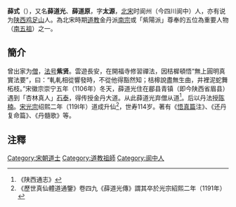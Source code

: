 {{道教}}

'''薛式'''（{{bd|1078年||1191年|}}），又名'''薛道光'''、'''薛道原'''，字'''太源'''，[[北宋|北宋]]时阆州（今四川阆中）人，亦有说为[[陕西|陕西]][[鸡足山|鸡足山]]人。為北宋時期[[道教|道教]]金丹派[[南宗|南宗]]或「紫陽派」尊奉的五位為重要人物（[[南五祖|南五祖]]）之一。
==簡介==
曾出家为[[僧|僧]]，[[法号|法号]]'''紫贤'''。雲遊長安，在開福寺修習禪法，因桔樨頓悟“無上圓明真實法要”，曰：“軋軋相從響發時，不從他得豁然知；桔槔說盡無生曲，井裡泥蛇舞柘枝。”宋徽宗崇宁五年（1106年）冬天，薛道光住在郿县青镇（即今陕西省眉县）遇到「杏林真人」[[石泰|石泰]]，得传授金丹大道。从此薛道光弃僧从道<ref>《陕西通志》</ref>。后以丹法授[[陈楠|陈楠]]。[[宋光宗|宋光宗]]绍熙二年（119l年）道成升仙<ref>《歷世真仙體道通鑒》卷四九《薛道光傳》謂其卒於光宗紹熙二年（1191年）</ref>，世寿114岁。著有《[[悟真篇|悟真篇]]注》、《还丹复命篇》、《丹髓歌》等。

==注釋==
<div class="references-small">
<references />
</div>
{{全真道}}
[[Category:宋朝道士|Category:宋朝道士]]
[[Category:道教祖師|Category:道教祖師]]
[[Category:阆中人|Category:阆中人]]